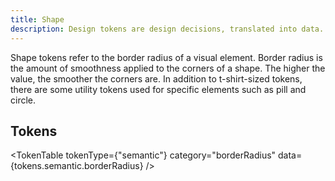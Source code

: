 ```yaml
---
title: Shape
description: Design tokens are design decisions, translated into data. Explore the semantic shape design tokens.
---
```


Shape tokens refer to the border radius of a visual element. Border radius is the amount of smoothness applied to the corners of a shape. The higher the value, the smoother the corners are. In addition to t-shirt-sized tokens, there are some utility tokens used for specific elements such as pill and circle.

## Tokens

<TokenTable tokenType={"semantic"} category="borderRadius" data={tokens.semantic.borderRadius} />
